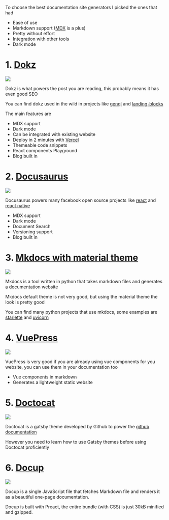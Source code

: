 


<NextSeo
    title={title}
    description='Most modern and beautiful documentation site generator you can use for your projects'
/>

To choose the best documentation site generators I picked the ones that had

-   Ease of use
-   Markdown support ([MDX](https://mdxjs.com) is a plus)
-   Pretty without effort
-   Integration with other tools
-   Dark mode

# 1. [Dokz](https://github.com/remorses/dokz)

![](/blog/best-generators/dokz.jpg)

Dokz is what powers the post you are reading, this probably means it has even good SEO

You can find dokz used in the wild in projects like [genql](https://genql.now.sh/docs) and [landing-blocks](https://landing-blocks.now.sh/docs)

The main features are

-   MDX support
-   Dark mode
-   Can be integrated with existing website
-   Deploy in 2 minutes with [Vercel](https://vercel.com/)
-   Themeable code snippets
-   React components Playground
-   Blog built in

# 2. [Docusaurus](https://docusaurus.io/)

![](/blog/best-generators/docusaurus.jpg)

Docusaurus powers many facebook open source projects like [react](https://it.reactjs.org/) and [react native](https://reactnative.dev/docs/getting-started)

-   MDX support
-   Dark mode
-   Document Search
-   Versioning support
-   Blog built in

# 3. [Mkdocs with material theme](https://github.com/squidfunk/mkdocs-material)

![](/blog/best-generators/mkdocs.jpg)

Mkdocs is a tool written in python that takes markdown files and generates a documentation website

Mkdocs default theme is not very good, but using the material theme the look is pretty good

You can find many python projects that use mkdocs, some examples are [starlette](https://www.starlette.io/) and [uvicorn](https://www.uvicorn.org/)

# 4. [VuePress](https://vuepress.vuejs.org/)

![](/blog/best-generators/vuepress.jpg)

VuePress is very good if you are already using vue components for you website, you can use them in your documentation too

-   Vue components in markdown
-   Generates a lightweight static website

# 5. [Doctocat](https://github.com/primer/doctocat)

![](/blog/best-generators/doctocat.jpg)

Doctocat is a gatsby theme developed by Github to power the [github documentation](https://help.github.com/en)

However you need to learn how to use Gatsby themes before using Doctocat proficiently

# 6. [Docup](https://github.com/egoist/docup)

![](/blog/best-generators/docup.jpg)

Docup is a single JavaScript file that fetches Markdown file and renders it as a beautiful one-page documentation.

Docup is built with Preact, the entire bundle (with CSS) is just 30kB minified and gzipped.
